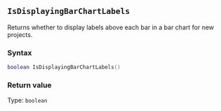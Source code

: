 ::: {.minipage data-latex="{\textwidth}"}
## `IsDisplayingBarChartLabels`

Returns whether to display labels above each bar in a bar chart\index{graphs!bar charts} for new projects.

### Syntax {-}

``` .lua
boolean IsDisplayingBarChartLabels()
```

### Return value {-}

Type: `boolean`
:::

